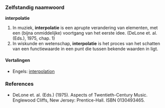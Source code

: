 ===Zelfstandig naamwoord===
'''interpolatie'''
#In muziek, '''interpolatie''' is een aprupte verandering van elementen, met een (bijna onmiddelijke) voortgang van het eerste idee. (DeLone et. al. (Eds.), 1975, chap. 1)
#In wiskunde en wetenschap, '''interpolatie''' is het proces van het schatten van een functiewaarde in een punt die tussen bekende waarden in ligt.

====Vertalingen====
*Engels: [[interpolation]]

===References===
*DeLone et. al. (Eds.) (1975). Aspects of Twentieth-Century Music. Englewood Cliffs, New Jersey: Prentice-Hall. ISBN 0130493465.